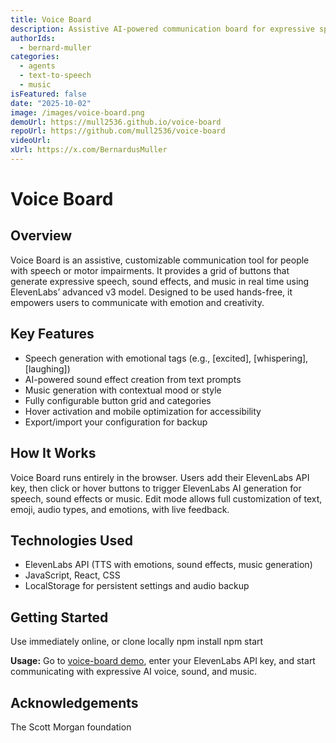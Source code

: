 ```yaml
---
title: Voice Board
description: Assistive AI-powered communication board for expressive speech, sound effects, and music—built on ElevenLabs v3.
authorIds:
  - bernard-muller
categories:
  - agents
  - text-to-speech
  - music
isFeatured: false
date: "2025-10-02"
image: /images/voice-board.png
demoUrl: https://mull2536.github.io/voice-board
repoUrl: https://github.com/mull2536/voice-board
videoUrl:
xUrl: https://x.com/BernardusMuller
---
```


# Voice Board

## Overview

Voice Board is an assistive, customizable communication tool for people with speech or motor impairments. It provides a grid of buttons that generate expressive speech, sound effects, and music in real time using ElevenLabs’ advanced v3 model. Designed to be used hands-free, it empowers users to communicate with emotion and creativity.

## Key Features

- Speech generation with emotional tags (e.g., [excited], [whispering], [laughing])
- AI-powered sound effect creation from text prompts
- Music generation with contextual mood or style
- Fully configurable button grid and categories
- Hover activation and mobile optimization for accessibility
- Export/import your configuration for backup

## How It Works

Voice Board runs entirely in the browser. Users add their ElevenLabs API key, then click or hover buttons to trigger ElevenLabs AI generation for speech, sound effects or music. Edit mode allows full customization of text, emoji, audio types, and emotions, with live feedback.

## Technologies Used

- ElevenLabs API (TTS with emotions, sound effects, music generation)
- JavaScript, React, CSS
- LocalStorage for persistent settings and audio backup

## Getting Started

Use immediately online, or clone locally
npm install
npm start

**Usage:**
Go to [voice-board demo](https://mull2536.github.io/voice-board), enter your ElevenLabs API key, and start communicating with expressive AI voice, sound, and music.

## Acknowledgements 

The Scott Morgan foundation 